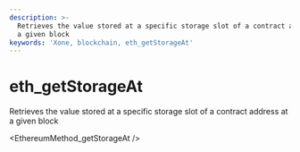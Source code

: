 ```yaml
---
description: >-
  Retrieves the value stored at a specific storage slot of a contract address at
  a given block
keywords: 'Xone, blockchain, eth_getStorageAt'
---
```

# eth_getStorageAt

Retrieves the value stored at a specific storage slot of a contract address at a given block


<EthereumMethod_getStorageAt />
